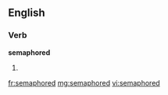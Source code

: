 ==English==

===Verb===
'''semaphored'''

# {{past of|[[semaphore]]}}

[[fr:semaphored]]
[[mg:semaphored]]
[[vi:semaphored]]